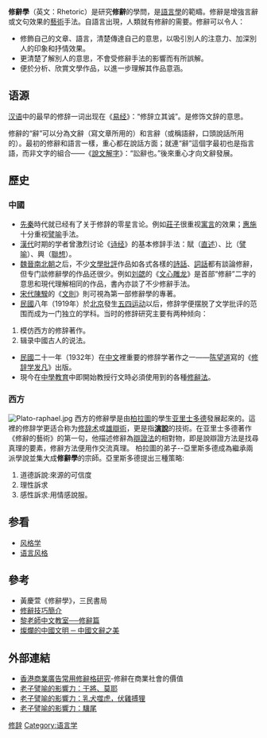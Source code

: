 '''修辭學'''（英文：Rhetoric）是研究'''修辭'''的學問，是[[語言學|語言學]]的範疇。修辭是增強言辭或文句效果的[[藝術|藝術]]手法。自語言出現，人類就有修辭的需要。修辭可以令人：
* 修飾自己的文章、語言，清楚傳達自己的意思，以吸引別人的注意力、加深別人的印象和抒情效果。
* 更清楚了解別人的意思，不會受修辭手法的影響而有所誤解。
* 便於分析、欣賞文學作品，以進一步理解其作品意涵。

== 语源 ==
[[汉语|汉语]]中的最早的修辞一词出现在《[[易经|易经]]》：“修辞立其诚”。是修饰文辞的意思。

修辭的“辭”可以分為文辭（寫文章所用的）和言辭（或稱語辭，口頭說話所用的）。最初的修辭和語言一樣，重心都在說話方面；就連“辭”這個字最初也是指言語，而非文字的組合——《[[說文解字|說文解字]]》：“訟辭也。”後來重心才向文辭發展。

== 歷史 ==
=== 中國 ===
* [[先秦|先秦]]時代就已经有了关于修辞的零星言论。例如[[莊子|莊子]]很重视[[寓言|寓言]]的效果；[[惠施|惠施]]十分重视[[譬喻|譬喻]]手法。
* [[漢代|漢代]]时期的学者曾激烈讨论《[[诗经|诗经]]》的基本修辞手法：賦（[[直述|直述]]）、比（[[譬喻|譬喻]]）、興（[[聯想|聯想]]）。
* [[魏晉南北朝|魏晉南北朝]]之后，不少[[文學批評|文學批評]]作品如各式各樣的[[詩話|詩話]]、[[詞話|詞話]]都有談論修辭，但专门談修辭學的作品还很少。例如[[刘勰|刘勰]]的《[[文心雕龙|文心雕龙]]》是首部“修辭”二字的意思和現代理解相同的作品，書內亦談了不少修辭手法。
* [[宋代|宋代]][[陳騤|陳騤]]的《[[文則|文則]]》則可視為第一部修辭學的專著。
* [[中華民國|民國]]八年（1919年）於[[北京|北京]]發生[[五四运动|五四运动]]以后，修辞学便摆脱了文学批评的范围而成为一门独立的学科。当时的修辞研究主要有两种倾向：
# 模仿西方的修辞著作。
# 辑录中國古人的说法。
* [[中華民國|民國]]二十一年（1932年）在[[中文|中文]]裡重要的修辞学著作之一——[[陈望道|陈望道]]寫的《[[修辞学发凡|修辞学发凡]]》出版。
* 現今在[[中學教育|中學教育]]中即開始教授行文時必須使用到的各種[[修辭法|修辭法]]。

===西方===
{{main|修辭學 (亞里斯多德)}}
[[File:Plato-raphael.jpg|thumb]]
西方的修辭學是由[[柏拉圖|柏拉圖]]的學生[[亚里士多德|亚里士多德]]發展起來的。這裡的修辞学更适合称为[[修辞术|修辞术]]或[[雄辯術|雄辯術]]，更是指'''[[演說|演說]]'''的技術。在亚里士多德著作《修辭的藝術》的第一句，他描述修辭為[[辯證法|辯證法]]的相對物，即是說辯證方法是找尋真理的要素，修辭方法便用作交流真理。
柏拉圖的弟子--亞里斯多德成為繼承兩派學說並集大成'''修辭學'''的宗師。亞里斯多德提出三種策略:
# 道德訴說:來源的可信度
# 理性訴求
# 感性訴求:用情感說服。

== 参看 ==
* [[风格学|风格学]]
* [[语言风格|语言风格]]

== 參考 ==
* 黃慶萱《修辭學》，三民書局
* [https://web.archive.org/web/20090123034921/http://longlife.ymhs.tyc.edu.tw/chinese/literary_data/rhetoric/rhetoric%20page.htm 修辭技巧簡介]
*[http://home.stlouis.edu.hk/~artlai/rhetoric.htm%20 黎老師中文教室──修辭篇] {{Wayback|url=http://home.stlouis.edu.hk/~artlai/rhetoric.htm%20 |date=20090427074751 }}
*[http://www.chiculture.net/php/frame.php?id=/cnsweb/html/0611 燦爛的中國文明 ─ 中國文辭之美] {{Wayback|url=http://www.chiculture.net/php/frame.php?id=%2Fcnsweb%2Fhtml%2F0611 |date=20200714105551 }}

== 外部連結 ==
* [https://web.archive.org/web/20040625105238/http://shuichunwong.tripod.com/ad/ad2.htm 香港商業廣告常用修辭格研究]-修辭在商業社會的價值
* [https://ethanyet.blogspot.com/2020/01/blog-post.html 老子譬喻的影響力：干將、莫耶] {{Wayback|url=https://ethanyet.blogspot.com/2020/01/blog-post.html |date=20201201053431 }}
* [https://ethanyet.blogspot.com/2019/12/blog-post_29.html 老子譬喻的影響力：乳犬噬虎，伏雞搏狸] {{Wayback|url=https://ethanyet.blogspot.com/2019/12/blog-post_29.html |date=20201001004722 }}
* [https://ethanyet.blogspot.com/2019/12/blog-post_25.html 老子譬喻的影響力：驥尾] {{Wayback|url=https://ethanyet.blogspot.com/2019/12/blog-post_25.html |date=20201001004726 }}
{{修辭方法}}
{{Authority control}}
[[Category:修辞|]]
[[Category:语言学|Category:语言学]]